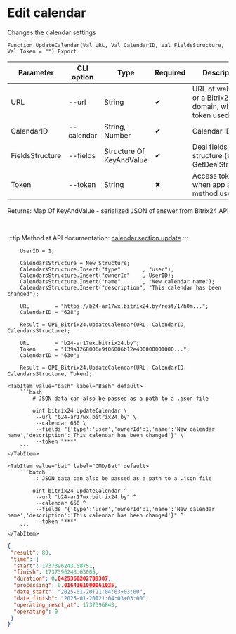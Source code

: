 ﻿---
sidebar_position: 3
description: Edit calendar and other functions to work with Bitrix24 in the Open Integration Package, a free open-source integration library for 1C:Enterprise 8, OneScript and CLI
keywords: [1C, 1С, 1С:Enterprise, 1С:Enterprise 8.3, API, Integration, Services, Exchange, OneScript, CLI, Bitrix24]
---


# Edit calendar
 Changes the calendar settings



`Function UpdateCalendar(Val URL, Val CalendarID, Val FieldsStructure, Val Token = "") Export`

  | Parameter | CLI option | Type | Required | Description |
  |-|-|-|-|-|
  | URL | --url | String | &#x2714; | URL of webhook or a Bitrix24 domain, when token used |
  | CalendarID | --calendar | String, Number | &#x2714; | Calendar ID |
  | FieldsStructure | --fields | Structure Of KeyAndValue | &#x2714; | Deal fields structure (see. GetDealStructure) |
  | Token | --token | String | &#x2716; | Access token, when app auth method used |

  
  Returns:  Map Of KeyAndValue - serialized JSON of answer from Bitrix24 API

<br/>

:::tip
Method at API documentation: [calendar.section.update](https://apidocs.bitrix24.ru/api-reference/calendar/calendar-section-update.html)
:::
<br/>



```bsl title="1C:Enterprise/OneScript code example"
    UserID = 1;

    CalendarsStructure = New Structure;
    CalendarsStructure.Insert("type"       , "user");
    CalendarsStructure.Insert("ownerId"    , UserID);
    CalendarsStructure.Insert("name"       , "New calendar name");
    CalendarsStructure.Insert("description", "This calendar has been changed");

    URL        = "https://b24-ar17wx.bitrix24.by/rest/1/h0m...";
    CalendarID = "628";

    Result = OPI_Bitrix24.UpdateCalendar(URL, CalendarID, CalendarsStructure);

    URL        = "b24-ar17wx.bitrix24.by";
    Token      = "139a1268006e9f06006b12e400000001000...";
    CalendarID = "630";

    Result = OPI_Bitrix24.UpdateCalendar(URL, CalendarID, CalendarsStructure, Token);
```
 

 <Tabs>
  
    <TabItem value="bash" label="Bash" default>
        ```bash
            # JSON data can also be passed as a path to a .json file
            
            oint bitrix24 UpdateCalendar \
             --url "b24-ar17wx.bitrix24.by" \
             --calendar 650 \
             --fields "{'type':'user','ownerId':1,'name':'New calendar name','description':'This calendar has been changed'}" \
             --token "***"
        ```
    </TabItem>
  
    <TabItem value="bat" label="CMD/Bat" default>
        ```batch
            :: JSON data can also be passed as a path to a .json file
            
            oint bitrix24 UpdateCalendar ^
             --url "b24-ar17wx.bitrix24.by" ^
             --calendar 650 ^
             --fields "{'type':'user','ownerId':1,'name':'New calendar name','description':'This calendar has been changed'}" ^
             --token "***"
        ```
    </TabItem>
</Tabs>


```json title="Result"
{
 "result": 80,
 "time": {
  "start": 1737396243.58751,
  "finish": 1737396243.63005,
  "duration": 0.0425360202789307,
  "processing": 0.0164361000061035,
  "date_start": "2025-01-20T21:04:03+03:00",
  "date_finish": "2025-01-20T21:04:03+03:00",
  "operating_reset_at": 1737396843,
  "operating": 0
 }
}
```

